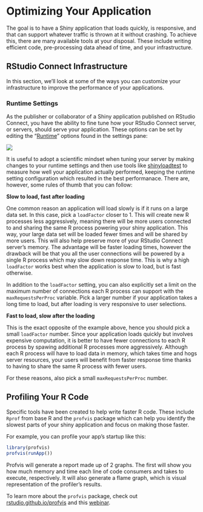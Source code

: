# Optimizing Your Application 

The goal is to have a Shiny application that loads quickly, is responsive, and that can support whatever traffic is thrown at it without crashing. To achieve this, there are many available tools at your disposal. These include writing efficient code, pre-processing data ahead of time, and your infrastructure.


## RStudio Connect Infrastructure 

In this section, we'll look at some of the ways you can customize your infrastructure to improve the performance of your applications. 

### Runtime Settings

As the publisher or collaborator of a Shiny application published on RStudio Connect, you have the ability to fine tune how your RStudio Connect server, or servers, should serve your application. These options can be set by editing the "[Runtime](https://docs.rstudio.com/connect/user/settings-panel.html#content-runtime)" options found in the settings pane:

![](screenshots/Runtime_settings.png)

It is useful to adopt a scientific mindset when tuning your server by making changes to your runtime settings and then use tools like [shinyloadtest](https://github.com/sol-eng/plumber-model) to measure how well your application actually performed, keeping the runtime setting configuration which resulted in the best performanace. There are, however, some rules of thumb that you can follow:

**Slow to load, fast after loading**

One common reason an application will load slowly is if it runs on a large data set. In this case, pick a `loadFactor` closer to 1. This will create new R processes less aggressively, meaning there will be more users connected to and sharing the same R process powering your shiny application. This way, your large data set will be loaded fewer times and will be shared by more users. This will also help preserve more of your RStudio Connect server's memory. The advantage will be faster loading times, however the drawback will be that you all the user connections will be powered by a single R process which may slow down response time. This is why a high `loadFactor` works best when the application is slow to load, but is fast otherwise.

In addition to the `loadFactor` setting, you can also explicitly set a limit on the maximum number of connections each R process can support with the `maxRequestsPerProc` variable. Pick a larger number if your application takes a long time to load, but after loading is very responsive to user selections.


**Fast to load, slow after the loading** 

This is the exact opposite of the example above, hence you should pick a small `loadFactor` number. Since your application loads quickly but involves expensive computation, it is better to have fewer connections to each R process by spawing additional R processes more aggressively. Although each R process will have to load data in memory, which takes time and hogs server resources, your users will benefit from faster response time thanks to having to share the same R process with fewer users. 

For these reasons, also pick a small `maxRequestsPerProc` number.

## Profiling Your R Code 

Specific tools have been created to help write faster R code. These include `Rprof` from base R and the `profvis` package which can help you identify the slowest parts of your shiny application and focus on making those faster.

For example, you can profile your app's startup like this:

```r
library(profvis)
profvis(runApp())
```

Profvis will generate a report made up of 2 graphs. The first will show you how much memory and time each line of code consumers and takes to execute, respectively. It will also generate a flame graph, which is visual representation of the profiler's results.

To learn more about the `profvis` package, check out [rstudio.github.io/profvis](https://rstudio.github.io/profvis/) and this [webinar](https://www.rstudio.com/resources/webinars/profvis-profiling-tools-for-faster-r-code/). 


